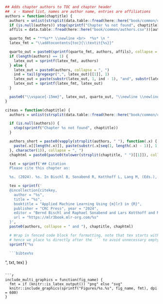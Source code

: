 ```r
## Adds chapter authors to TOC and chapter header
##  x - Named list, names are author name, entries are affiliations
authors = function(chaptitle) {
  authors = unlist(strsplit(data.table::fread(here::here("book/common/chap_auths.csv"))[Title == chaptitle, Authors], ", "))
  if (is.null(authors)) stop(sprintf("Chapter %s not found", chaptitle))
  affils = data.table::fread(here::here("book/common/authors.csv"))[authors, on = "Author", Affiliations]

  quarto_fmt = "**%s** \\newline <br>  *%s* \n "
  latex_fmt = "\\addtocontents{toc}{\\textit{%s}}"

  quarto_out = paste0(sprintf(quarto_fmt, authors, affils), collapse = "\n ")
  if (length(authors) == 1) {
    latex_out = sprintf(latex_fmt, authors)
  } else {
    latex_out = paste0(authors, collapse = ", ")
    ind = tail(gregexpr(",", latex_out)[[1]], 1)
    latex_out = paste(substr(latex_out, 1, ind - 1), "and", substr(latex_out, ind + 2, nchar(latex_out)))
    latex_out = sprintf(latex_fmt, latex_out)
  }

  paste0("\\vspace{-15mm}", latex_out, quarto_out, "\\newline \\newline <br><br> ", collapse = " ")
}

citeas = function(chaptitle) {
  authors = unlist(strsplit(data.table::fread(here::here("book/common/chap_auths.csv"))[Title == chaptitle, Authors], ", "))

  if (is.null(authors)) {
    stop(sprintf("Chapter %s not found", chaptitle))
  }

  authors_short = paste0(vapply(strsplit(authors, " "), function(.x) {
    paste(.x[[length(.x)]], paste(substr(.x[seq(1, length(.x) - 1)], 1, 1), collapse = ""))
  }, character(1)), collapse = ", ")
  chaphtml = paste0(paste0(tolower(strsplit(chaptitle, " ")[[1]]), collapse = "_"), ".html")

  txt = sprintf('## Citation
  Please cite this chapter as:

  %s. (2024). %s. In Bischl B, Sonabend R, Kotthoff L, Lang M, (Eds.), *Applied Machine Learning Using mlr3 in R*. CRC Press. https://mlr3book.mlr-org.com/%s.', authors_short, chaptitle, chaphtml)

  tex = sprintf('
  @incollection{citekey, 
    author = "%s", 
    title = "%s",
    booktitle = "Applied Machine Learning Using {m}lr3 in {R}",
    publisher = "CRC Press", year = "2024",
    editor = "Bernd Bischl and Raphael Sonabend and Lars Kotthoff and Michel Lang", 
    url = "https://mlr3book.mlr-org.com/%s"
  }',
  paste0(authors, collapse = " and "), chaptitle, chaphtml)

  # Wrap in fenced code block for formatting, note that tex starts with newline
  # hence we place %s directly after the ``` to avoid unnecessary empty line in output
  sprintf("%s

  ```bibtex%s
  ```
  ", txt, tex)
}
```

```r
include_multi_graphics = function(fig_name) {
  fmt = if (knitr::is_latex_output()) "png" else "svg"
  knitr::include_graphics(sprintf("Figures/%s.%s", fig_name, fmt), dpi = 600)
}
```
